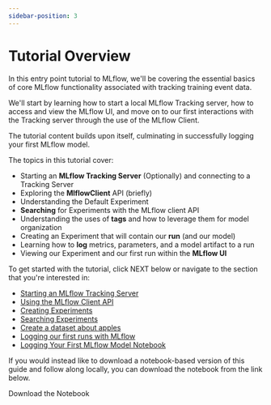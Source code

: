 ```yaml
---
sidebar-position: 3
---
```



# Tutorial Overview

In this entry point tutorial to MLflow, we'll be covering the essential basics of core MLflow functionality associated
with tracking training event data.

We'll start by learning how to start a local MLflow Tracking server, how to access and view the MLflow UI, and move on to
our first interactions with the Tracking server through the use of the MLflow Client.

The tutorial content builds upon itself, culminating in successfully logging your first MLflow model.

The topics in this tutorial cover:

- Starting an **MLflow Tracking Server** (Optionally) and connecting to a Tracking Server
- Exploring the **MlflowClient** API (briefly)
- Understanding the Default Experiment
- **Searching** for Experiments with the MLflow client API
- Understanding the uses of **tags** and how to leverage them for model organization
- Creating an Experiment that will contain our **run** (and our model)
- Learning how to **log** metrics, parameters, and a model artifact to a run
- Viewing our Experiment and our first run within the **MLflow UI**

To get started with the tutorial, click NEXT below or navigate to the section that you're interested in:

- [Starting an MLflow Tracking Server](step1-tracking-server)
- [Using the MLflow Client API](step2-mlflow-client)
- [Creating Experiments](step3-create-experiment)
- [Searching Experiments](step4-experiment-search)
- [Create a dataset about apples](step5-synthetic-data)
- [Logging our first runs with MLflow](step6-logging-a-run)
- [Logging Your First MLflow Model Notebook](notebooks)

If you would instead like to download a notebook-based version of this guide and follow along locally, you can download the notebook from the link below.

<NotebookDownloadButton href="https://raw.githubusercontent.com/mlflow/mlflow/master/docs/source/getting-started/logging-first-model/notebooks/logging-first-model.ipynb">
  Download the Notebook
</NotebookDownloadButton>
